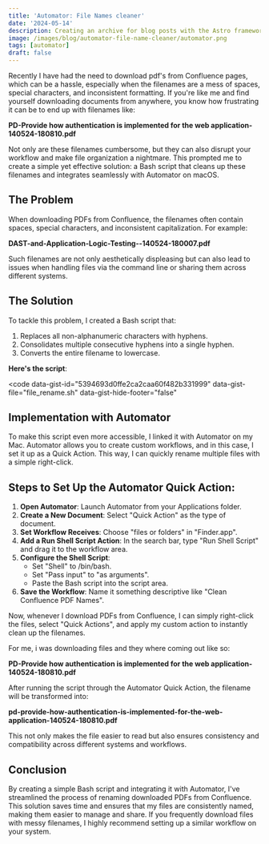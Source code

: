 ```yaml
---
title: 'Automator: File Names cleaner'
date: '2024-05-14'
description: Creating an archive for blog posts with the Astro framework based on a year system.
image: /images/blog/automator-file-name-cleaner/automator.png
tags: [automator]
draft: false
---
```


Recently I have had the need to download pdf's from Confluence pages, which can be a hassle, especially when the filenames are a mess of spaces, special characters, and inconsistent formatting. If you're like me and find yourself downloading documents from anywhere, you know how frustrating it can be to end up with filenames like:

**PD-Provide how authentication is implemented for the web application-140524-180810.pdf**

Not only are these filenames cumbersome, but they can also disrupt your workflow and make file organization a nightmare. This prompted me to create a simple yet effective solution: a Bash script that cleans up these filenames and integrates seamlessly with Automator on macOS.

## The Problem

When downloading PDFs from Confluence, the filenames often contain spaces, special characters, and inconsistent capitalization. For example:

**DAST-and-Application-Logic-Testing--140524-180007.pdf**

Such filenames are not only aesthetically displeasing but can also lead to issues when handling files via the command line or sharing them across different systems.

## The Solution

To tackle this problem, I created a Bash script that:

1.  Replaces all non-alphanumeric characters with hyphens.
2.  Consolidates multiple consecutive hyphens into a single hyphen.
3.  Converts the entire filename to lowercase.

**Here's the script**:

<code
	data-gist-id="5394693d0ffe2ca2caa60f482b331999"
	data-gist-file="file_rename.sh"
	data-gist-hide-footer="false"
></code>

## Implementation with Automator

To make this script even more accessible, I linked it with Automator on my Mac. Automator allows you to create custom workflows, and in this case, I set it up as a Quick Action. This way, I can quickly rename multiple files with a simple right-click.

## Steps to Set Up the Automator Quick Action:

1.  **Open Automator**: Launch Automator from your Applications folder.
2.  **Create a New Document**: Select "Quick Action" as the type of document.
3.  **Set Workflow Receives**: Choose "files or folders" in "Finder.app".
4.  **Add a Run Shell Script Action**: In the search bar, type "Run Shell Script" and drag it to the workflow area.
5.  **Configure the Shell Script**:
    - Set "Shell" to /bin/bash.
    - Set "Pass input" to "as arguments".
    - Paste the Bash script into the script area.
6.  **Save the Workflow**: Name it something descriptive like "Clean Confluence PDF Names".

Now, whenever I download PDFs from Confluence, I can simply right-click the files, select "Quick Actions", and apply my custom action to instantly clean up the filenames.

For me, i was downloading files and they where coming out like so:

**PD-Provide how authentication is implemented for the web application-140524-180810.pdf**

After running the script through the Automator Quick Action, the filename will be transformed into:

**pd-provide-how-authentication-is-implemented-for-the-web-application-140524-180810.pdf**

This not only makes the file easier to read but also ensures consistency and compatibility across different systems and workflows.

## Conclusion

By creating a simple Bash script and integrating it with Automator, I've streamlined the process of renaming downloaded PDFs from Confluence. This solution saves time and ensures that my files are consistently named, making them easier to manage and share. If you frequently download files with messy filenames, I highly recommend setting up a similar workflow on your system.
